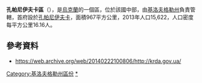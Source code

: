 {{Coord|48|31|43|N|32|25|22|E|display=title}}

'''孔帕尼伊夫卡區'''（{{lang-uk|Компаніївський район}}），是[[烏克蘭|烏克蘭]]的一個區，位於該國中部，由[[基洛夫格勒州|基洛夫格勒州]]負責管轄，首府設於[[孔帕尼伊夫卡|孔帕尼伊夫卡]]，面積967平方公里，2013年人口15,622，人口密度每平方公里16.16人。

==參考資料==
* https://web.archive.org/web/20140222100806/http://krda.gov.ua/

{{DEFAULTSORT:Компаніївський район}}
[[Category:基洛夫格勒州區份|Category:基洛夫格勒州區份]]
[[Category:孔帕尼伊夫卡區|*]]


{{Kirovohrad-geo-stub}}
